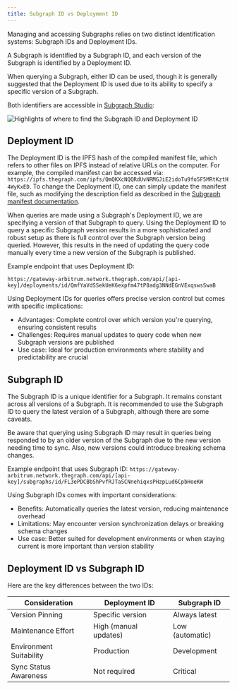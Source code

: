 ```yaml
---
title: Subgraph ID vs Deployment ID
---
```


Managing and accessing Subgraphs relies on two distinct identification systems: Subgraph IDs and Deployment IDs.

A Subgraph is identified by a Subgraph ID, and each version of the Subgraph is identified by a Deployment ID.

When querying a Subgraph, either ID can be used, though it is generally suggested that the Deployment ID is used due to its ability to specify a specific version of a Subgraph.

Both identifiers are accessible in [Subgraph Studio](https://thegraph.com/studio/):

![Highlights of where to find the Subgraph ID and Deployment ID](/img/subgraph-id-vs-deployment-id.png)

## Deployment ID

The Deployment ID is the IPFS hash of the compiled manifest file, which refers to other files on IPFS instead of relative URLs on the computer. For example, the compiled manifest can be accessed via: `https://ipfs.thegraph.com/ipfs/QmQKXcNQQRdUvNRMGJiE2idoTu9fo5F5MRtKztH4WyKxED`. To change the Deployment ID, one can simply update the manifest file, such as modifying the description field as described in the [Subgraph manifest documentation](https://github.com/graphprotocol/graph-node/blob/master/docs/subgraph-manifest.md#13-top-level-api).

When queries are made using a Subgraph's Deployment ID, we are specifying a version of that Subgraph to query. Using the Deployment ID to query a specific Subgraph version results in a more sophisticated and robust setup as there is full control over the Subgraph version being queried. However, this results in the need of updating the query code manually every time a new version of the Subgraph is published.

Example endpoint that uses Deployment ID:

`https://gateway-arbitrum.network.thegraph.com/api/[api-key]/deployments/id/QmfYaVdSSekUeK6expfm47tP8adg3NNdEGnVExqswsSwaB`

Using Deployment IDs for queries offers precise version control but comes with specific implications:

- Advantages: Complete control over which version you're querying, ensuring consistent results
- Challenges: Requires manual updates to query code when new Subgraph versions are published
- Use case: Ideal for production environments where stability and predictability are crucial

## Subgraph ID

The Subgraph ID is a unique identifier for a Subgraph. It remains constant across all versions of a Subgraph. It is recommended to use the Subgraph ID to query the latest version of a Subgraph, although there are some caveats.

Be aware that querying using Subgraph ID may result in queries being responded to by an older version of the Subgraph due to the new version needing time to sync. Also, new versions could introduce breaking schema changes.

Example endpoint that uses Subgraph ID: `https://gateway-arbitrum.network.thegraph.com/api/[api-key]/subgraphs/id/FL3ePDCBbShPvfRJTaSCNnehiqxsPHzpLud6CpbHoeKW`

Using Subgraph IDs comes with important considerations:

- Benefits: Automatically queries the latest version, reducing maintenance overhead
- Limitations: May encounter version synchronization delays or breaking schema changes
- Use case: Better suited for development environments or when staying current is more important than version stability

## Deployment ID vs Subgraph ID

Here are the key differences between the two IDs:

| Consideration           | Deployment ID         | Subgraph ID     |
| ----------------------- | --------------------- | --------------- |
| Version Pinning         | Specific version      | Always latest   |
| Maintenance Effort      | High (manual updates) | Low (automatic) |
| Environment Suitability | Production            | Development     |
| Sync Status Awareness   | Not required          | Critical        |
